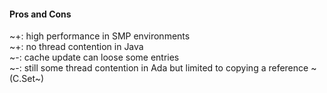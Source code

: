 
==== Pros and Cons ====

~+: high performance in SMP environments<br />
~+: no thread contention in Java<br />
~-: cache update can loose some entries<br />
~-: still some thread contention in Ada but limited to copying a reference ~(C.Set~)
